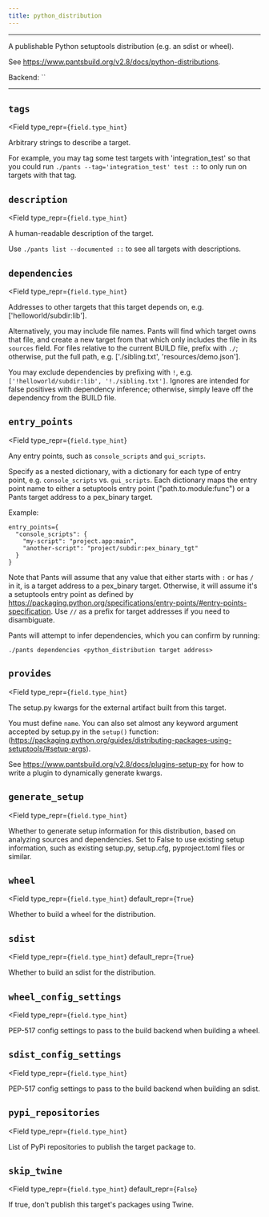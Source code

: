 ```yaml
---
title: python_distribution
---
```



---

A publishable Python setuptools distribution (e.g. an sdist or wheel).

See https://www.pantsbuild.org/v2.8/docs/python-distributions.

Backend: <span className="color--primary">``</span>

---

<span className={styles.options}>

## `tags`

<Field
    type_repr={`field.type_hint`}
>

Arbitrary strings to describe a target.

For example, you may tag some test targets with &#x27;integration_test&#x27; so that you could run `./pants --tag='integration_test' test ::` to only run on targets with that tag.

</Field>

## `description`

<Field
    type_repr={`field.type_hint`}
>

A human-readable description of the target.

Use `./pants list --documented ::` to see all targets with descriptions.

</Field>

## `dependencies`

<Field
    type_repr={`field.type_hint`}
>

Addresses to other targets that this target depends on, e.g. [&#x27;helloworld/subdir:lib&#x27;].

Alternatively, you may include file names. Pants will find which target owns that file, and create a new target from that which only includes the file in its `sources` field. For files relative to the current BUILD file, prefix with `./`; otherwise, put the full path, e.g. [&#x27;./sibling.txt&#x27;, &#x27;resources/demo.json&#x27;].

You may exclude dependencies by prefixing with `!`, e.g. `['!helloworld/subdir:lib', '!./sibling.txt']`. Ignores are intended for false positives with dependency inference; otherwise, simply leave off the dependency from the BUILD file.

</Field>

## `entry_points`

<Field
    type_repr={`field.type_hint`}
>

Any entry points, such as `console_scripts` and `gui_scripts`.

Specify as a nested dictionary, with a dictionary for each type of entry point, e.g. `console_scripts` vs. `gui_scripts`. Each dictionary maps the entry point name to either a setuptools entry point (&quot;path.to.module:func&quot;) or a Pants target address to a pex_binary target.

Example:
```
entry_points={
  "console_scripts": {
    "my-script": "project.app:main",
    "another-script": "project/subdir:pex_binary_tgt"
  }
}
```

Note that Pants will assume that any value that either starts with `:` or has `/` in it, is a target address to a pex_binary target. Otherwise, it will assume it's a setuptools entry point as defined by https://packaging.python.org/specifications/entry-points/#entry-points-specification. Use `//` as a prefix for target addresses if you need to disambiguate.

Pants will attempt to infer dependencies, which you can confirm by running:
```
./pants dependencies <python_distribution target address>
```

</Field>

## `provides`

<Field
    type_repr={`field.type_hint`}
>

The setup.py kwargs for the external artifact built from this target.

You must define `name`. You can also set almost any keyword argument accepted by setup.py in the `setup()` function: (https://packaging.python.org/guides/distributing-packages-using-setuptools/#setup-args).

See https://www.pantsbuild.org/v2.8/docs/plugins-setup-py for how to write a plugin to dynamically generate kwargs.

</Field>

## `generate_setup`

<Field
    type_repr={`field.type_hint`}
>

Whether to generate setup information for this distribution, based on analyzing sources and dependencies. Set to False to use existing setup information, such as existing setup.py, setup.cfg, pyproject.toml files or similar.

</Field>

## `wheel`

<Field
    type_repr={`field.type_hint`}
    default_repr={`True`}
>

Whether to build a wheel for the distribution.

</Field>

## `sdist`

<Field
    type_repr={`field.type_hint`}
    default_repr={`True`}
>

Whether to build an sdist for the distribution.

</Field>

## `wheel_config_settings`

<Field
    type_repr={`field.type_hint`}
>

PEP-517 config settings to pass to the build backend when building a wheel.

</Field>

## `sdist_config_settings`

<Field
    type_repr={`field.type_hint`}
>

PEP-517 config settings to pass to the build backend when building an sdist.

</Field>

## `pypi_repositories`

<Field
    type_repr={`field.type_hint`}
>

List of PyPi repositories to publish the target package to.

</Field>

## `skip_twine`

<Field
    type_repr={`field.type_hint`}
    default_repr={`False`}
>

If true, don&#x27;t publish this target&#x27;s packages using Twine.

</Field>



</span>
